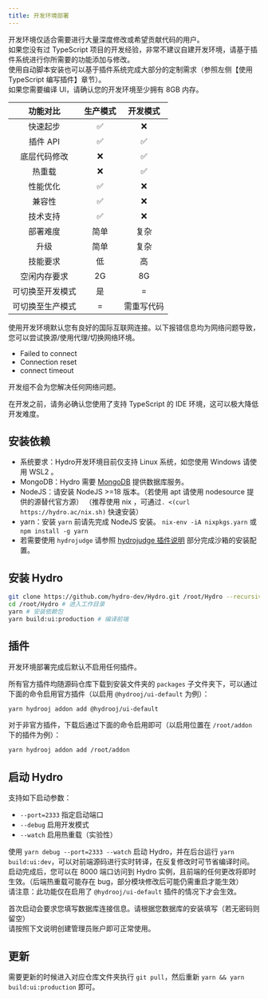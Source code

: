 ```yaml
---
title: 开发环境部署
---
```


开发环境仅适合需要进行大量深度修改或希望贡献代码的用户。  
如果您没有过 TypeScript 项目的开发经验，非常不建议自建开发环境，请基于插件系统进行你所需要的功能添加与修改。    
使用自动脚本安装也可以基于插件系统完成大部分的定制需求（参照左侧【使用 TypeScript 编写插件】章节）。  
如果您需要编译 UI，请确认您的开发环境至少拥有 8GB 内存。

|     功能对比     | 生产模式 |  开发模式  |
|:----------------:|:--------:|:----------:|
|     快速起步     |    ✅     |     ❌      |
|     插件 API     |    ✅     |     ✅      |
|   底层代码修改   |    ❌     |     ✅      |
|      热重载      |    ❌     |     ✅      |
|     性能优化     |    ✅     |     ❌      |
|      兼容性      |    ✅     |     ❌      |
|     技术支持     |    ✅     |     ❌      |
|     部署难度     |   简单   |    复杂    |
|       升级       |   简单   |    复杂    |
|     技能要求     |    低    |     高     |
|   空闲内存要求   |    2G    |     8G     |
| 可切换至开发模式 |    是    |     =      |
| 可切换至生产模式 |    =     | 需重写代码 |

<Callout>
使用开发环境默认您有良好的国际互联网连接。以下报错信息均为网络问题导致，您可以尝试换源/使用代理/切换网络环境。

- Failed to connect
- Connection reset
- connect timeout

开发组不会为您解决任何网络问题。
</Callout>

在开发之前，请务必确认您使用了支持 TypeScript 的 IDE 环境，这可以极大降低开发难度。

## 安装依赖

- 系统要求：Hydro开发环境目前仅支持 Linux 系统，如您使用 Windows 请使用 WSL2 。
- MongoDB：Hydro 需要 [MongoDB](https://www.mongodb.com/try/download/community) 提供数据库服务。  
- NodeJS：请安装 NodeJS >=18 版本。（若使用 apt 请使用 nodesource 提供的源替代官方源） （推荐使用 nix ，可通过`. <(curl https://hydro.ac/nix.sh)` 快速安装）  
- yarn：安装 `yarn` 前请先完成 NodeJS 安装。 `nix-env -iA nixpkgs.yarn` 或 `npm install -g yarn`  
- 若需要使用 `hydrojudge` 请参照 [hydrojudge 插件说明](./plugins/hydrojudge) 部分完成沙箱的安装配置。

## 安装 Hydro

```sh
git clone https://github.com/hydro-dev/Hydro.git /root/Hydro --recursive # 下载至 /root/Hydro 文件夹
cd /root/Hydro # 进入工作目录
yarn # 安装依赖包
yarn build:ui:production # 编译前端
```

## 插件

开发环境部署完成后默认不启用任何插件。

所有官方插件均随源码仓库下载到安装文件夹的 `packages` 子文件夹下，可以通过下面的命令启用官方插件（以启用 `@hydrooj/ui-default` 为例）：

```sh
yarn hydrooj addon add @hydrooj/ui-default
```

对于非官方插件，下载后通过下面的命令启用即可（以启用位置在 `/root/addon` 下的插件为例）：

```sh
yarn hydrooj addon add /root/addon
```

## 启动 Hydro

支持如下启动参数：

- `--port=2333` 指定启动端口  
- `--debug` 启用开发模式  
- `--watch` 启用热重载（实验性）  

使用 `yarn debug --port=2333 --watch` 启动 Hydro，并在后台运行 `yarn build:ui:dev`，可以对前端源码进行实时转译，在反复修改时可节省编译时间。启动完成后，您可以在 8000 端口访问到 Hydro 实例，且前端的任何更改将即时生效。（后端热重载可能存在 bug，部分模块修改后可能仍需重启才能生效）  
请注意：此功能仅在启用了 `@hydrooj/ui-default` 插件的情况下才会生效。

首次启动会要求您填写数据库连接信息。请根据您数据库的安装填写（若无密码则留空）  
请按照下文说明创建管理员账户即可正常使用。

## 更新

需要更新的时候进入对应仓库文件夹执行 `git pull`，然后重新 `yarn && yarn build:ui:production` 即可。
